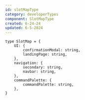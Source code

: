 ```yaml
---
id: slotMapType
category: developerTypes
component: SlotMapType
created: 6-24-24
updated: 6-5-2024
---
```


```tsx
type SlotMap = {
    UI: {
        confirmationModal: string,
        landingPage: string,
    }, 
    navigation: {
        secondary: string,
        navbar: string,
    }, 
    commandPalette: {
        commandPalette: string,
    }, 
}
```
